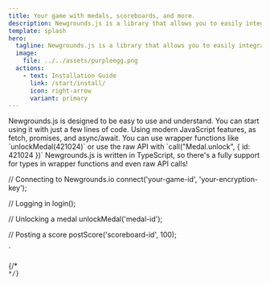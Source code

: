 ```yaml
---
title: Your game with medals, scoreboards, and more.
description: Newgrounds.js is a library that allows you to easily integrate your game with Newgrounds.io, unlocking features like medals, scoreboards, and more.
template: splash
hero:
  tagline: Newgrounds.js is a library that allows you to easily integrate your game with Newgrounds.io, unlocking features like medals, scoreboards, and more.
  image:
    file: ../../assets/purpleegg.png
  actions:
    - text: Installation Guide
      link: /start/install/
      icon: right-arrow
      variant: primary
---
```




<CardGrid>
<Card title="Intuitive" icon="star">
  Newgrounds.js is designed to be easy to use and understand. You can start using it with just a few lines of code.
</Card>
<Card title="Modern" icon="rocket">
  Using modern JavaScript features, as fetch, promises, and async/await.
</Card>
<Card title="Exact" icon="open-book">
  You can use wrapper functions like `unlockMedal(421024)` or use the raw API with `call("Medal.unlock", { id: 421024 })`
</Card>
<Card title="TypeScript Support" icon="seti:typescript">
  Newgrounds.js is written in TypeScript, so there's a fully support for types in wrapper functions and even raw API calls!
</Card>
</CardGrid>


// Connecting to Newgrounds.io
connect('your-game-id', 'your-encryption-key');

// Logging in
login();

// Unlocking a medal
unlockMedal('medal-id');

// Posting a score
postScore('scoreboard-id', 100);

`

{/* <Code code={exampleCode} lang="js" title={fileName} mark={highlights} /> */}